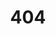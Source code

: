 ---
title: '404'
template: doc
tableOfContents: false
hero:
  title: '404'
  tagline: Página no encontrada. Verifica la URL, intenta usar la barra de búsqueda o navega desde la barra lateral.
---